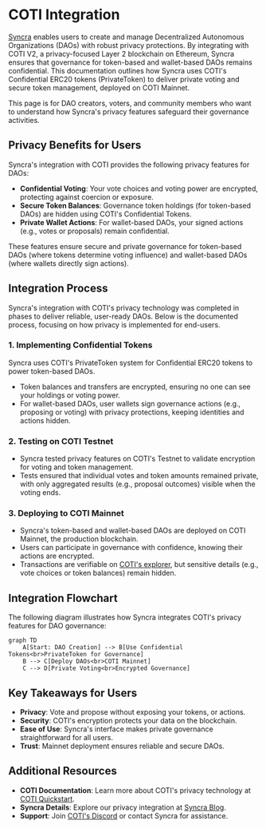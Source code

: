 # COTI Integration

[Syncra](https://syncra.xyz/) enables users to create and manage Decentralized Autonomous Organizations (DAOs) with robust privacy protections. By integrating with COTI V2, a privacy-focused Layer 2 blockchain on Ethereum, Syncra ensures that governance for token-based and wallet-based DAOs remains confidential. This documentation outlines how Syncra uses COTI's Confidential ERC20 tokens (PrivateToken) to deliver private voting and secure token management, deployed on COTI Mainnet.

This page is for DAO creators, voters, and community members who want to understand how Syncra's privacy features safeguard their governance activities.

## Privacy Benefits for Users

Syncra's integration with COTI provides the following privacy features for DAOs:

- **Confidential Voting**: Your vote choices and voting power are encrypted, protecting against coercion or exposure.
- **Secure Token Balances**: Governance token holdings (for token-based DAOs) are hidden using COTI's Confidential Tokens.
- **Private Wallet Actions**: For wallet-based DAOs, your signed actions (e.g., votes or proposals) remain confidential.

These features ensure secure and private governance for token-based DAOs (where tokens determine voting influence) and wallet-based DAOs (where wallets directly sign actions).

## Integration Process

Syncra's integration with COTI's privacy technology was completed in phases to deliver reliable, user-ready DAOs. Below is the documented process, focusing on how privacy is implemented for end-users.

### 1. Implementing Confidential Tokens

Syncra uses COTI's PrivateToken system for Confidential ERC20 tokens to power token-based DAOs.

- Token balances and transfers are encrypted, ensuring no one can see your holdings or voting power.
- For wallet-based DAOs, user wallets sign governance actions (e.g., proposing or voting) with privacy protections, keeping identities and actions hidden.

### 2. Testing on COTI Testnet

- Syncra tested privacy features on COTI's Testnet to validate encryption for voting and token management.
- Tests ensured that individual votes and token amounts remained private, with only aggregated results (e.g., proposal outcomes) visible when the voting ends.

### 3. Deploying to COTI Mainnet

- Syncra's token-based and wallet-based DAOs are deployed on COTI Mainnet, the production blockchain.
- Users can participate in governance with confidence, knowing their actions are encrypted.
- Transactions are verifiable on [COTI's explorer](https://explorer.coti.io), but sensitive details (e.g., vote choices or token balances) remain hidden.

## Integration Flowchart

The following diagram illustrates how Syncra integrates COTI's privacy features for DAO governance:

```mermaid
graph TD
    A[Start: DAO Creation] --> B[Use Confidential Tokens<br>PrivateToken for Governance]
    B --> C[Deploy DAOs<br>COTI Mainnet]
    C --> D[Private Voting<br>Encrypted Governance]
```

## Key Takeaways for Users

- **Privacy**: Vote and propose without exposing your tokens, or actions.
- **Security**: COTI's encryption protects your data on the blockchain.
- **Ease of Use**: Syncra's interface makes private governance straightforward for all users.
- **Trust**: Mainnet deployment ensures reliable and secure DAOs.

## Additional Resources

- **COTI Documentation**: Learn more about COTI's privacy technology at [COTI Quickstart](https://docs.coti.io).
- **Syncra Details**: Explore our privacy integration at [Syncra Blog](https://syncra.xyz/blog).
- **Support**: Join [COTI's Discord](https://discord.coti.io) or contact Syncra for assistance.
